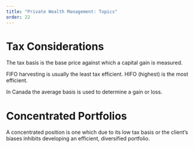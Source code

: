 ```yaml
---
title: "Private Wealth Management: Topics"
order: 22
---
```


# Tax Considerations

The tax basis is the base price against which a capital gain is measured.

FIFO harvesting is usually the least tax efficient. HIFO (highest) is the most efficient.

In Canada the average basis is used to determine a gain or loss.

# Concentrated Portfolios

A concentrated position is one which due to its low tax basis or the client's biases inhibits developing an efficient, diversified portfolio.
